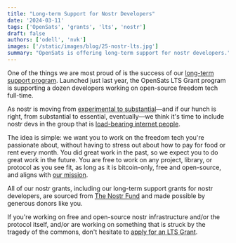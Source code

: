 ```yaml
---
title: "Long-term Support for Nostr Developers"
date: '2024-03-11'
tags: ['OpenSats', 'grants', 'lts', 'nostr']
draft: false
authors: ['odell', 'nvk']
images: ['/static/images/blog/25-nostr-lts.jpg']
summary: "OpenSats is offering long-term support for nostr developers."
---
```


One of the things we are most proud of is the success of our [long-term support
program](/tags/lts).  Launched just last year, the OpenSats LTS Grant program is
supporting a dozen developers working on open-source freedom tech full-time.

As nostr is moving from [experimental to substantial](/tags/nostr)—and if our
hunch is right, from substantial to essential, eventually—we think it's time to
include nostr devs in the group that is [load-bearing internet
people](/blog/announcing-lts-grant-program-to-support-bitcoin-core-contributors).

The idea is simple: we want you to work on the freedom tech you're passionate
about, without having to stress out about how to pay for food or rent every
month. You did great work in the past, so we expect you to do great work
in the future. You are free to work on any project, library, or protocol as you
see fit, as long as it is bitcoin-only, free and open-source, and aligns with
[our mission](/mission).

All of our nostr grants, including our long-term support grants for nostr
developers, are sourced from [The Nostr Fund](/projects/nostr) and made possible
by generous donors like you.

<center>
    <DonateToNostrFundButton/>
</center>

If you're working on free and open-source nostr infrastructure and/or the
protocol itself, and/or are working on something that is struck by the tragedy
of the commons, don't hesitate to [apply for an LTS Grant](/apply/lts).
